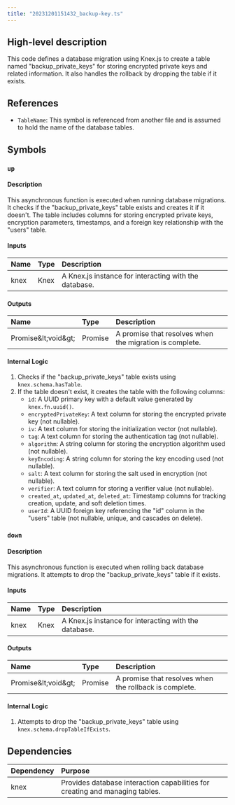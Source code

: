 ```yaml
---
title: "20231201151432_backup-key.ts"
---
```


## High-level description
This code defines a database migration using Knex.js to create a table named "backup_private_keys" for storing encrypted private keys and related information. It also handles the rollback by dropping the table if it exists.

## References
- `TableName`: This symbol is referenced from another file and is assumed to hold the name of the database tables.

## Symbols
### `up`
#### Description
This asynchronous function is executed when running database migrations. It checks if the "backup_private_keys" table exists and creates it if it doesn't. The table includes columns for storing encrypted private keys, encryption parameters, timestamps, and a foreign key relationship with the "users" table.

#### Inputs
| Name | Type | Description |
|:-----|:-----|:------------|
| knex | Knex | A Knex.js instance for interacting with the database. |

#### Outputs
| Name | Type | Description |
|:-----|:-----|:------------|
| Promise\&lt;void\&gt; | Promise | A promise that resolves when the migration is complete. |

#### Internal Logic
1. Checks if the "backup_private_keys" table exists using `knex.schema.hasTable`.
2. If the table doesn't exist, it creates the table with the following columns:
    - `id`: A UUID primary key with a default value generated by `knex.fn.uuid()`.
    - `encryptedPrivateKey`: A text column for storing the encrypted private key (not nullable).
    - `iv`: A text column for storing the initialization vector (not nullable).
    - `tag`: A text column for storing the authentication tag (not nullable).
    - `algorithm`: A string column for storing the encryption algorithm used (not nullable).
    - `keyEncoding`: A string column for storing the key encoding used (not nullable).
    - `salt`: A text column for storing the salt used in encryption (not nullable).
    - `verifier`: A text column for storing a verifier value (not nullable).
    - `created_at`, `updated_at`, `deleted_at`: Timestamp columns for tracking creation, update, and soft deletion times.
    - `userId`: A UUID foreign key referencing the "id" column in the "users" table (not nullable, unique, and cascades on delete).

### `down`
#### Description
This asynchronous function is executed when rolling back database migrations. It attempts to drop the "backup_private_keys" table if it exists.

#### Inputs
| Name | Type | Description |
|:-----|:-----|:------------|
| knex | Knex | A Knex.js instance for interacting with the database. |

#### Outputs
| Name | Type | Description |
|:-----|:-----|:------------|
| Promise\&lt;void\&gt; | Promise | A promise that resolves when the rollback is complete. |

#### Internal Logic
1. Attempts to drop the "backup_private_keys" table using `knex.schema.dropTableIfExists`.

## Dependencies
| Dependency | Purpose |
|:-----------|:--------|
| knex | Provides database interaction capabilities for creating and managing tables. |
